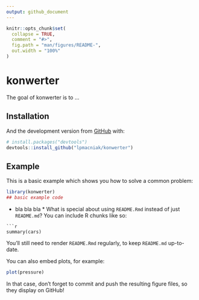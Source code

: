 ```yaml
---
output: github_document
---
```


<!-- README.md is generated from README.Rmd. Please edit that file -->

```r
knitr::opts_chunk$set(
  collapse = TRUE,
  comment = "#>",
  fig.path = "man/figures/README-",
  out.width = "100%"
)
```

# konwerter

<!-- badges: start -->
<!-- badges: end -->

The goal of konwerter is to ...

## Installation



And the development version from [GitHub](https://github.com/) with:

``` r
# install.packages("devtools")
devtools::install_github("lpmacniak/konwerter")
```
## Example

This is a basic example which shows you how to solve a common problem:

```r
library(konwerter)
## basic example code
```
* bla bla bla *
What is special about using `README.Rmd` instead of just `README.md`? You can include R chunks like so:
```
```r
summary(cars)
```

You'll still need to render `README.Rmd` regularly, to keep `README.md` up-to-date.

You can also embed plots, for example:

```r
plot(pressure)
```

In that case, don't forget to commit and push the resulting figure files, so they display on GitHub!
